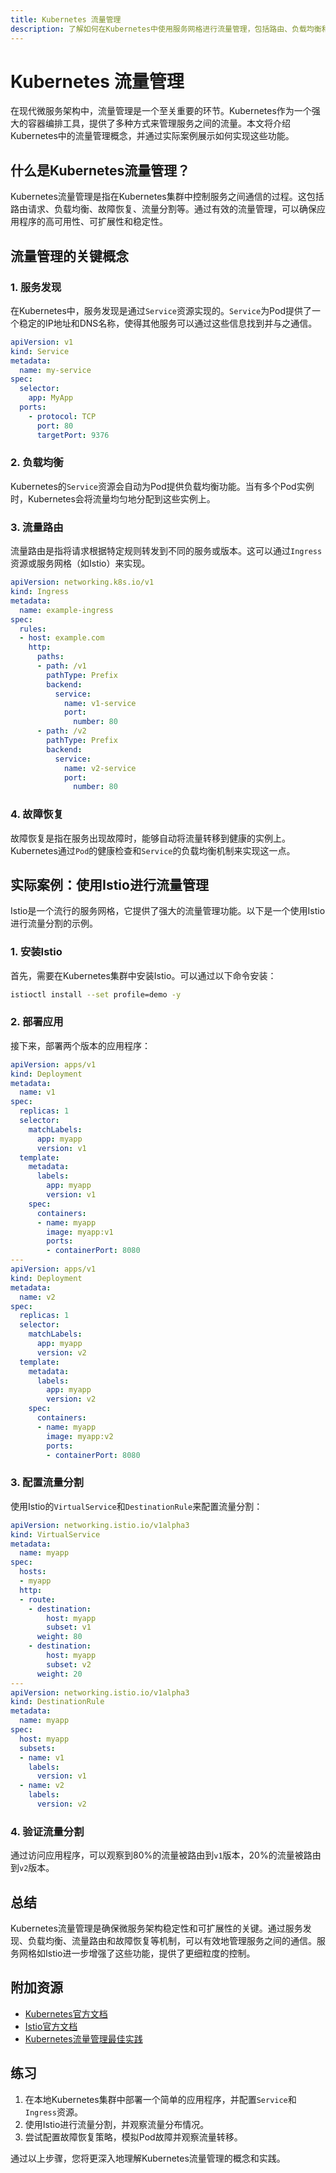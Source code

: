 ```yaml
---
title: Kubernetes 流量管理
description: 了解如何在Kubernetes中使用服务网格进行流量管理，包括路由、负载均衡和故障恢复等关键概念。
---
```


# Kubernetes 流量管理

在现代微服务架构中，流量管理是一个至关重要的环节。Kubernetes作为一个强大的容器编排工具，提供了多种方式来管理服务之间的流量。本文将介绍Kubernetes中的流量管理概念，并通过实际案例展示如何实现这些功能。

## 什么是Kubernetes流量管理？

Kubernetes流量管理是指在Kubernetes集群中控制服务之间通信的过程。这包括路由请求、负载均衡、故障恢复、流量分割等。通过有效的流量管理，可以确保应用程序的高可用性、可扩展性和稳定性。

## 流量管理的关键概念

### 1. 服务发现

在Kubernetes中，服务发现是通过`Service`资源实现的。`Service`为Pod提供了一个稳定的IP地址和DNS名称，使得其他服务可以通过这些信息找到并与之通信。

```yaml
apiVersion: v1
kind: Service
metadata:
  name: my-service
spec:
  selector:
    app: MyApp
  ports:
    - protocol: TCP
      port: 80
      targetPort: 9376
```

### 2. 负载均衡

Kubernetes的`Service`资源会自动为Pod提供负载均衡功能。当有多个Pod实例时，Kubernetes会将流量均匀地分配到这些实例上。

### 3. 流量路由

流量路由是指将请求根据特定规则转发到不同的服务或版本。这可以通过`Ingress`资源或服务网格（如Istio）来实现。

```yaml
apiVersion: networking.k8s.io/v1
kind: Ingress
metadata:
  name: example-ingress
spec:
  rules:
  - host: example.com
    http:
      paths:
      - path: /v1
        pathType: Prefix
        backend:
          service:
            name: v1-service
            port:
              number: 80
      - path: /v2
        pathType: Prefix
        backend:
          service:
            name: v2-service
            port:
              number: 80
```

### 4. 故障恢复

故障恢复是指在服务出现故障时，能够自动将流量转移到健康的实例上。Kubernetes通过`Pod`的健康检查和`Service`的负载均衡机制来实现这一点。

## 实际案例：使用Istio进行流量管理

Istio是一个流行的服务网格，它提供了强大的流量管理功能。以下是一个使用Istio进行流量分割的示例。

### 1. 安装Istio

首先，需要在Kubernetes集群中安装Istio。可以通过以下命令安装：

```bash
istioctl install --set profile=demo -y
```

### 2. 部署应用

接下来，部署两个版本的应用程序：

```yaml
apiVersion: apps/v1
kind: Deployment
metadata:
  name: v1
spec:
  replicas: 1
  selector:
    matchLabels:
      app: myapp
      version: v1
  template:
    metadata:
      labels:
        app: myapp
        version: v1
    spec:
      containers:
      - name: myapp
        image: myapp:v1
        ports:
        - containerPort: 8080
---
apiVersion: apps/v1
kind: Deployment
metadata:
  name: v2
spec:
  replicas: 1
  selector:
    matchLabels:
      app: myapp
      version: v2
  template:
    metadata:
      labels:
        app: myapp
        version: v2
    spec:
      containers:
      - name: myapp
        image: myapp:v2
        ports:
        - containerPort: 8080
```

### 3. 配置流量分割

使用Istio的`VirtualService`和`DestinationRule`来配置流量分割：

```yaml
apiVersion: networking.istio.io/v1alpha3
kind: VirtualService
metadata:
  name: myapp
spec:
  hosts:
  - myapp
  http:
  - route:
    - destination:
        host: myapp
        subset: v1
      weight: 80
    - destination:
        host: myapp
        subset: v2
      weight: 20
---
apiVersion: networking.istio.io/v1alpha3
kind: DestinationRule
metadata:
  name: myapp
spec:
  host: myapp
  subsets:
  - name: v1
    labels:
      version: v1
  - name: v2
    labels:
      version: v2
```

### 4. 验证流量分割

通过访问应用程序，可以观察到80%的流量被路由到`v1`版本，20%的流量被路由到`v2`版本。

## 总结

Kubernetes流量管理是确保微服务架构稳定性和可扩展性的关键。通过服务发现、负载均衡、流量路由和故障恢复等机制，可以有效地管理服务之间的通信。服务网格如Istio进一步增强了这些功能，提供了更细粒度的控制。

## 附加资源

- [Kubernetes官方文档](https://kubernetes.io/docs/home/)
- [Istio官方文档](https://istio.io/latest/docs/)
- [Kubernetes流量管理最佳实践](https://kubernetes.io/blog/2018/04/03/kubernetes-traffic-management-best-practices/)

## 练习

1. 在本地Kubernetes集群中部署一个简单的应用程序，并配置`Service`和`Ingress`资源。
2. 使用Istio进行流量分割，并观察流量分布情况。
3. 尝试配置故障恢复策略，模拟Pod故障并观察流量转移。

通过以上步骤，您将更深入地理解Kubernetes流量管理的概念和实践。